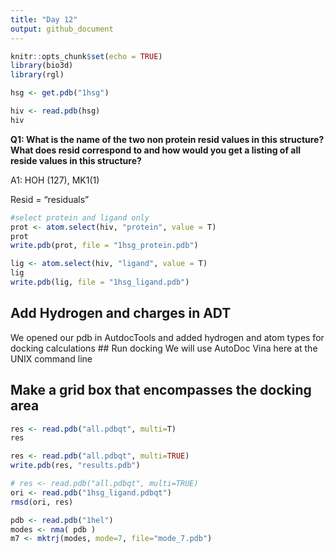 ```yaml
---
title: "Day 12"
output: github_document
---
```


```r
knitr::opts_chunk$set(echo = TRUE)
library(bio3d)
library(rgl)

```

```r
hsg <- get.pdb("1hsg")
```
```r
hiv <- read.pdb(hsg)
hiv
```

**Q1: What is the name of the two non protein resid values in this structure? What does resid
correspond to and how would you get a listing of all reside values in this structure? **

A1: HOH (127),  MK1(1)

Resid = "residuals"
```r
#select protein and ligand only 
prot <- atom.select(hiv, "protein", value = T)
prot
write.pdb(prot, file = "1hsg_protein.pdb")

lig <- atom.select(hiv, "ligand", value = T)
lig
write.pdb(lig, file = "1hsg_ligand.pdb")
```
## Add Hydrogen and charges in ADT 

We opened our pdb in AutdocTools and added hydrogen and atom types for docking calculations 
## Run docking 
We will use AutoDoc Vina here at the UNIX command line 


## Make a grid box that encompasses the docking area
```r
res <- read.pdb("all.pdbqt", multi=T)
res
```

```r
res <- read.pdb("all.pdbqt", multi=TRUE)
write.pdb(res, "results.pdb")
```

```r
# res <- read.pdb("all.pdbqt", multi=TRUE)
ori <- read.pdb("1hsg_ligand.pdbqt")
rmsd(ori, res)
```
```r
pdb <- read.pdb("1hel")
modes <- nma( pdb )
m7 <- mktrj(modes, mode=7, file="mode_7.pdb")
```


